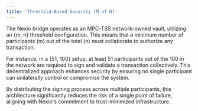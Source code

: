 ```yaml
---
title: 'Threshold-Based Security (M of N)'
---
```


The Nexio bridge operates as an MPC-TSS network-owned vault, utilizing an \{m, n\} threshold configuration. This means that a minimum number of participants (m) out of the total (n) must collaborate to authorize any transaction.

For instance, in a \{51, 100\} setup, at least 51 participants out of the 100 in the network are required to sign and validate a transaction collectively. This decentralized approach enhances security by ensuring no single participant can unilaterally control or compromise the system.

By distributing the signing process across multiple participants, this architecture significantly reduces the risk of a single point of failure, aligning with Nexio's commitment to trust-minimized infrastructure.
